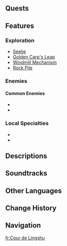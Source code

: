 {{Location Infobox
|image        = <gallery>
Lingshu Courtyard.png|In-game
Subarea Lingshu Courtyard Map Location.png|Map
</gallery>
|type         = Subarea
|subarea      = 
|area         = Chenyu Vale: Southern Mountain
|subregion    = Chenyu Vale
|region       = Liyue
|map_level    = Lingshu Courtyard
}}
{{Location Intro|description=<p>Entering for the first time initiates the {{Quest|Silently the Butterfly Crosses the Valley}}.</p>}}
<!--
==Points of Interest==
{{Locations by Category Table|type=Points of Interest}}
-->
==Quests==
{{Quests by Category List|Lingshu Courtyard Quests|heo=1}}

==Features==
===Exploration===
* [[Seelie]]
* [[Golden Carp's Leap]]
* [[Windmill Mechanism]]
* [[Rock Pile]]

===Enemies===
<!--
====Elite Enemies====
* {{Enemy|}}
-->
====Common Enemies====
* {{Enemy|Grounded Geoshroom}}
* {{Enemy|Whirling Electro Fungus}}

===Local Specialties===
* {{Item|Clearwater Jade}}
* {{Item|Glaze Lily}}
<!--
===Interactables===

==Puzzles==
===Puzzle Name===
-->
==Descriptions==
{{Description|The adeptus of yesteryear has long since departed, and only empty medicinal containers remain.|[https://act.hoyoverse.com/puzzle/hk4e/pz_zFZPMVr7tC/index.html Version 4.4 New Contents Display Page]}}
{{Description/Viewpoint|Herb-Housing Hall}}

==Soundtracks==
{{Soundtracks by Category Table|type=location}}
<!--
==Lore==

==Gallery==
<gallery>

</gallery>

==Video Guides==
{{EVT
|video   = 
|caption = 
}}
-->
==Other Languages==
{{Other Languages
|en      = Lingshu Courtyard
|zhs     = 灵枢庭
|zhs_rm  = Língshū-tíng
|zht     = 靈樞庭
|zht_rm  = Língshū-tíng
|zh_tl   = 
|ja      = 霊枢の庭
|ja_rm   = Reisuu no Niwa{{Assumed}}
|ja_tl   = 
|ko      = 영추정
|ko_tl   = 
|es      = Jardines Lingshu
|es_tl   = Lingshu Gardens
|fr      = Cour de Lingshu
|fr_tl   = Lingshu Courtyard
|ru      = Двор Линшу
|ru_tl   = Lingshu Courtyard
|th      = Lingshu Courtyard
|vi      = Linh Xu Đình
|vi_tl   = 
|de      = Hof von Lingshu
|de_tl   = Lingshu's Courtyard
|id      = Lingshu Courtyard
|pt      = Pavilhão Lingshu
|pt_tl   = 
|tr      = Lingshu Avlusu
|tr_tl   = 
|it      = Cortile Lingshu
|it_tl   = 
}}

==Change History==
{{Change History|4.4}}

==Navigation==
{{Area Navbox|Liyue}}

[[fr:Cour de Lingshu]]